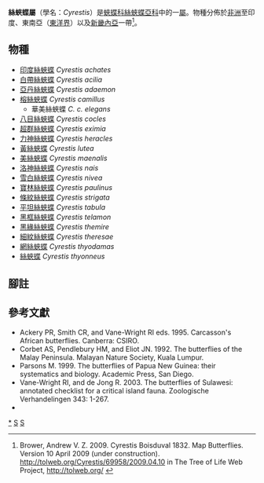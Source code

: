 {{NoteTA|G1=Butterfly}}
{{Automatic Taxobox
| taxon = Cyrestis
| authority = Boisduval, 1832
| image = Straight line Map-wing - puddeling.jpg
| image_caption = [[雪白絲蛺蝶|雪白絲蛺蝶]] <br />''Cyrestis nivea''
| type_species = [[絲蛺蝶|絲蛺蝶]]<br />''Papilio thyonneus''
| type_species_authority = Cramer, [1779]
| subdivision_ranks = 物種
| subdivision = 共18種，詳見正文。
| synonyms =
* ''Apsithra'' <small>Moore, [1899]</small>
* ''Sykophages'' <small>Martin, 1903</small>
* ''Azania'' <small>Martin, 1903</small>
}}

'''絲蛺蝶屬'''（學名：''Cyrestis''）是[[蛺蝶科|蛺蝶科]][[絲蛺蝶亞科|絲蛺蝶亞科]]中的一[[屬_(生物)|屬]]。物種分佈於[[非洲|非洲]]至印度、東南亞（[[東洋界|東洋界]]）以及[[新畿內亞|新畿內亞]]一帶<ref>Brower, Andrew V. Z. 2009. Cyrestis Boisduval 1832. Map Butterflies. Version 10 April 2009 (under construction). http://tolweb.org/Cyrestis/69958/2009.04.10 {{Wayback|url=http://tolweb.org/Cyrestis/69958/2009.04.10 |date=20191201003415 }} in The Tree of Life Web Project, http://tolweb.org/ {{Wayback|url=http://tolweb.org/ |date=20110515100516 }}</ref>。

== 物種 ==
* [[印度絲蛺蝶|印度絲蛺蝶]] ''Cyrestis achates''
* [[白帶絲蛺蝶|白帶絲蛺蝶]] ''Cyrestis acilia''
* [[亞丹絲蛺蝶|亞丹絲蛺蝶]] ''Cyrestis adaemon''
* [[榕絲蛺蝶|榕絲蛺蝶]] ''Cyrestis camillus''
** 華美絲蛺蝶 ''C. c. elegans''
* [[八目絲蛺蝶|八目絲蛺蝶]] ''Cyrestis cocles''
* [[超群絲蛺蝶|超群絲蛺蝶]] ''Cyrestis eximia''
* [[力神絲蛺蝶|力神絲蛺蝶]] ''Cyrestis heracles''
* [[黃絲蛺蝶|黃絲蛺蝶]] ''Cyrestis lutea''
* [[美絲蛺蝶|美絲蛺蝶]] ''Cyrestis maenalis''
* [[洛神絲蛺蝶|洛神絲蛺蝶]] ''Cyrestis nais''
* [[雪白絲蛺蝶|雪白絲蛺蝶]] ''Cyrestis nivea''
* [[寶林絲蛺蝶|寶林絲蛺蝶]] ''Cyrestis paulinus''
* [[條紋絲蛺蝶|條紋絲蛺蝶]] ''Cyrestis strigata''
* [[平坦絲蛺蝶|平坦絲蛺蝶]] ''Cyrestis tabula''
* [[黑框絲蛺蝶|黑框絲蛺蝶]] ''Cyrestis telamon''
* [[黑緣絲蛺蝶|黑緣絲蛺蝶]] ''Cyrestis themire''
* [[細紋絲蛺蝶|細紋絲蛺蝶]] ''Cyrestis theresae''
* [[網絲蛺蝶|網絲蛺蝶]] ''Cyrestis thyodamas''
* [[絲蛺蝶|絲蛺蝶]] ''Cyrestis thyonneus''

== 腳註 ==
{{reflist}}

== 參考文獻 ==
{{Commons category|Cyrestis}}
* Ackery PR, Smith CR, and Vane-Wright RI eds. 1995. Carcasson's African butterflies. Canberra: CSIRO.
* Corbet AS, Pendlebury HM, and Eliot JN. 1992. The butterflies of the Malay Peninsula. Malayan Nature Society, Kuala Lumpur.
* Parsons M. 1999. The butterflies of Papua New Guinea: their systematics and biology. Academic Press, San Diego.
* Vane-Wright RI, and de Jong R. 2003. The butterflies of Sulawesi: annotated checklist for a critical island fauna. Zoologische Verhandelingen 343: 1-267.
* {{Cite book | author = 寿建新 周尧 李宇飞 | title = 世界蝴蝶分類名錄 | location = 中國 | publisher = 陝西科學技術出版社 | date = 2006-04-01 | ISBN = 9787536936768 | language= zh-hans }}

{{絲蛺蝶亞科|state=expanded}}
{{Taxonbar}}
[[Category:絲蛺蝶屬|*]]
[[Category:絲蛺蝶亞科|S]]
[[Category:_1832年描述的分类群|S]]